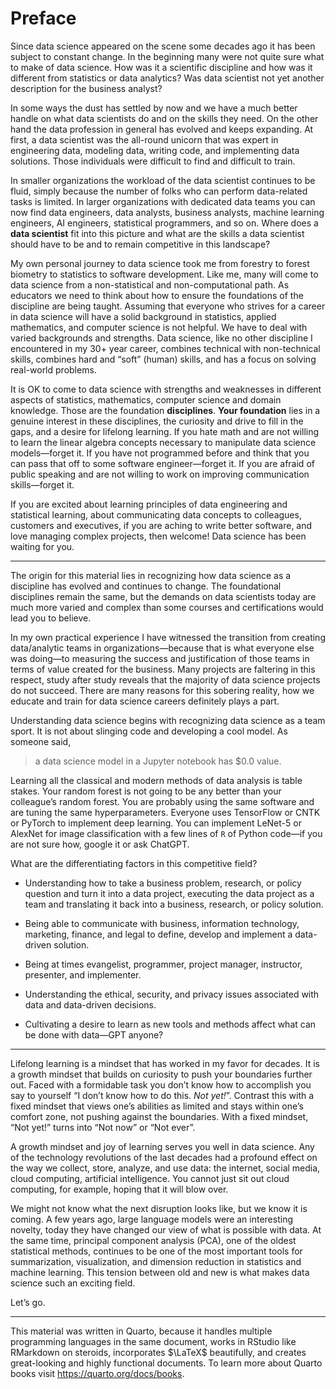 # Preface {.unnumbered}

Since data science appeared on the scene some decades ago it has been subject to constant change.
In the beginning many were not quite sure what to make of data science. How was it a 
scientific discipline and how was it different from statistics or data analytics? Was 
data scientist not yet another description for the business analyst?

In some ways the dust has settled by now and we have a much better handle on what data 
scientists do and on the skills they need. On the other hand the data profession in general 
has evolved and keeps expanding. At first, a data scientist was the all-round unicorn that
was expert in engineering data, modeling data, writing code, and implementing data solutions.
Those individuals were difficult to find and difficult to train. 

In smaller organizations the workload of the data scientist continues to be fluid, simply because
the number of folks who can perform data-related tasks is limited. In larger organizations with 
dedicated data teams you can now find data engineers, data analysts, business analysts, machine learning engineers, 
AI engineers, statistical programmers, and so on. Where does a **data scientist** fit into this picture and 
what are the skills a data scientist should have to be and to remain competitive in this landscape?

My own personal journey to data science took me from forestry to forest biometry to statistics to software development. 
Like me, many will come to data science from a non-statistical and non-computational path. As educators we need to
think about how to ensure the foundations of the discipline are being taught. Assuming that everyone who strives 
for a career in data science will have a solid background in statistics, applied mathematics, and computer science is not helpful. We have to deal with varied backgrounds and strengths. Data science, like no other discipline I encountered in my 30+ year career, combines technical with non-technical skills, combines hard and "soft" (human) skills, and has a focus on solving real-world problems. 

It is OK to come to data science with strengths and weaknesses in different aspects of statistics, mathematics, computer science and domain knowledge. Those are the foundation **disciplines**. **Your foundation** lies in a genuine interest in these disciplines, the curiosity and drive to fill in the gaps, and a desire for lifelong learning. If you hate math and are not willing to learn the linear algebra concepts necessary to manipulate data science models---forget it. If you have not programmed before and think that you can pass that off to some software engineer---forget it. If you are afraid of public speaking and are not willing to work on improving communication skills---forget it. 

If you are excited about learning principles of data engineering and statistical learning, about communicating data concepts to colleagues, customers and executives, if you are aching to write better software, and love managing complex projects, then welcome! Data science has been waiting for you.

---

The origin for this material lies in recognizing how data science as a discipline has evolved and continues to change. The foundational disciplines remain the same, but the demands on data scientists today are much more varied and complex than some courses and certifications would lead you to believe. 

In my own practical experience I have witnessed the transition from creating data/analytic teams in organizations---because that is what everyone else was doing---to measuring the success and justification of those teams in terms of value created for the business. Many projects are faltering in this respect, study after study reveals that the majority of data science projects do not succeed. There are many reasons for this sobering reality, how we educate and train for data science careers definitely plays a part. 

Understanding data science begins with recognizing data science as a team sport. It is not about slinging code and developing a cool model. As someone said, 

> a data science model in a Jupyter notebook has $0.0 value. 

Learning all the classical and modern methods of data analysis is table stakes. Your random forest is not going to be any better than your colleague's random forest. You are probably using the same software and are tuning the same hyperparameters. Everyone uses TensorFlow or CNTK or PyTorch to implement deep learning. You can implement LeNet-5 or AlexNet for image classification with a few lines of `R` of Python code---if you are not sure how, google it or ask ChatGPT. 

What are the differentiating factors in this competitive field?

* Understanding how to take a business problem, research, or policy question and turn it into a data project, executing the data project as a team and translating it back into a business, research, or policy solution.

* Being able to communicate with business, information technology, marketing, finance, and legal to define, develop and implement a data-driven solution.

* Being at times evangelist, programmer, project manager, instructor, presenter, and implementer.

* Understanding the ethical, security, and privacy issues associated with data and data-driven decisions.

* Cultivating a desire to learn as new tools and methods affect what can be done with data---GPT anyone?

---

Lifelong learning is a mindset that has worked in my favor for decades. It is a growth mindset that builds on curiosity to push your boundaries further out. Faced with a formidable task you don't know how to accomplish you say to yourself "I don't know how to do this. *Not yet!*". Contrast this with a fixed mindset that views one's abilities as limited and stays within one's comfort zone, not pushing against the boundaries. With a fixed mindset, "Not yet!" turns into "Not now" or "Not ever".

A growth mindset and joy of learning serves you well in data science. Any of the technology revolutions of the last decades had a profound effect on the way we collect, store, analyze, and use data: the internet, social media, cloud computing, artificial intelligence. You cannot just sit out cloud computing, for example, hoping that it will blow over. 

We might not know what the next disruption looks like, but we know it is coming. A few years ago, large language models were an interesting novelty, today they have changed our view of what is possible with data. At the same time, principal component analysis (PCA), one of the oldest statistical methods, continues to be one of the most important tools for summarization, visualization, and dimension reduction in statistics and machine learning. This tension between old and new is what makes data science such an exciting field.

Let's go.

---

This material was written in Quarto, because it handles multiple programming languages in the same
document, works in RStudio like RMarkdown on steroids, incorporates $\LaTeX$ beautifully, and creates
great-looking and highly functional documents. To learn more about Quarto books
visit <https://quarto.org/docs/books>.